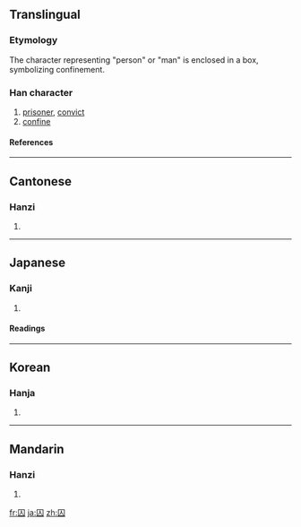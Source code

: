 ==Translingual==
===Etymology===
The character representing "person" or "man" is enclosed in a box, symbolizing confinement.
===Han character===
{{Han char|rn=31|rad=囗|as=02|sn=5|four=6080<sub>0</sub>|canj=田人 (WO)}}
# [[prisoner]], [[convict]]
# [[confine]]
====References====
{{Han ref|kx=0216.200|dkj=04680|dj=0439.200|hdz=10710.130|uh=56DA|ud=22234|bh=A57D|bd=42365}}
----
==Cantonese==
===Hanzi===
{{yue-hanzi|jyut=|y=chau4}}
# {{defn|Cantonese}}
----
==Japanese==
===Kanji===
{{ja-kanji|grade=c|rs=囗02}}
# {{defn|Japanese}} 
====Readings====
{{ja-readings|on=[[しゅう]] (shū)|kun=[[とらえる]] (toraeru)}}
----
==Korean==
===Hanja===
{{ko-hanja|hangeul=수|rv=su|mr=su}}
# {{defn|Korean}}
----
==Mandarin==
===Hanzi===
{{cmn-hanzi|pin=[[qiú]] ([[qiu2]])|wg=ch'iu<sup>2</sup>}}
# {{defn|Mandarin}}

[[fr:囚]]
[[ja:囚]]
[[zh:囚]]